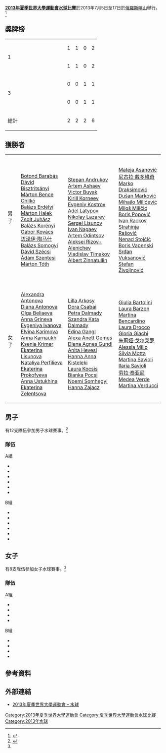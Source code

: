 {{Infobox Universiade event
| event = 水球
| games = 2013 Summer
| image = [[File:Water_polo_pictogram.svg|100px]]
| venue = various
| dates = {{Start date|2013|7|5}} – {{Start date|2013|7|17}}
| competitors = 
| nations = 
| teams = 12 (男子) <br> 8 (女子)
| governing_body = 
| win_value =
| gold = 
| goldNOC = 
| silver = 
| silverNOC = 
| bronze = 
| bronzeNOC = 
| prev = [[2011年夏季世界大學運動會水球比賽|2011]]
| next = [[2015年夏季世界大學運動會水球比賽|2015]]
}}

'''[[2013年夏季世界大學運動會|2013年夏季世界大學運動會]][[水球|水球]]比賽'''於2013年7月5日至17日於[[俄羅斯|俄羅斯]][[喀山|喀山]]舉行。<ref>{{cite web|url=http://kazan2013.ru:8080/uploads/technical_handbooks/en/Technical_Handbook_WP.pdf|title=2013 Summer Universiade – Water polo – Technical handbook|publisher=kazan2013.ru|accessdate=12 June 2013}}{{dead link|date=2017年11月 |bot=InternetArchiveBot |fix-attempted=yes }}</ref>

==獎牌榜==
{| {{RankedMedalTable}}
|-
| rowspan=2|1 || width=150 align=left| {{flagIOC2|HUN|2013年夏季世界大學運動會}}  || 1 || 1 || 0 || 2
|-
| align=left| {{flagIOC2|RUS|2013年夏季世界大學運動會}}  || 1 || 1 || 0 || 2
|-
| rowspan=2|3 || align=left| {{flagIOC2|ITA|2013年夏季世界大學運動會}} || 0 || 0 || 1 || 1
|-
| align=left| {{flagIOC2|SRB|2013年夏季世界大學運動會}}  || 0 || 0 || 1 || 1
|- class="sortbottom"
!colspan=2| 總計 || 2 || 2 || 2 || 6
|}

==獲勝者==
{| {{MedalistTable|type=項目|columns=1}}
|-
|男子
| {{flagIOC2|HUN|2013年夏季世界大學運動會}}<br />[[Botond_Barabás|Botond Barabás]]<br /> [[Dávid_Bisztritsányi|Dávid Bisztritsányi]]<br /> [[Márton_Bence_Chilkó|Márton Bence Chilkó]]<br /> [[Balázs_Erdélyi|Balázs Erdélyi]]<br /> [[Márton_Halek|Márton Halek]]<br /> [[Zsolt_Juhász|Zsolt Juhász]]<br /> [[Balázs_Korényi|Balázs Korényi]]<br /> [[Gábor_Kovács_(water_polo)|Gábor Kovács]]<br /> [[迈泽伊·陶马什|迈泽伊·陶马什]]<br /> [[Balázs_Somogyi|Balázs Somogyi]]<br /> [[Dávid_Szécsi|Dávid Szécsi]]<br /> [[Ádám_Szentesi|Ádám Szentesi]]<br /> [[Márton_Tóth_(water_polo)|Márton Tóth]]
| {{flagIOC2|RUS|2013年夏季世界大學運動會}}<br />[[Stepan_Andrukov|Stepan Andrukov]]<br /> [[Artem_Ashaev|Artem Ashaev]]<br /> [[Victor_Buyak|Victor Buyak]]<br /> [[Kirill_Korneev|Kirill Korneev]]<br /> [[Evgeniy_Kostrov|Evgeniy Kostrov]]<br /> [[Adel_Latypov|Adel Latypov]]<br /> [[Nikolay_Lazarev|Nikolay Lazarev]]<br /> [[Sergei_Lisunov|Sergei Lisunov]]<br /> [[Ivan_Nagaev_(water_polo)|Ivan Nagaev]]<br /> [[Artem_Odintsov|Artem Odintsov]]<br /> [[Aleksei_Rizov-Alenichev|Aleksei Rizov-Alenichev]]<br /> [[Vladislav_Timakov|Vladislav Timakov]]<br /> [[Albert_Zinnatullin|Albert Zinnatullin]]
| {{flagIOC2|SRB|2013年夏季世界大學運動會}}<br />[[Mateja_Asanović|Mateja Asanović]]<br /> [[尼古拉·戴多維奇|尼古拉·戴多維奇]]<br /> [[Marko_Draksimović|Marko Draksimović]]<br /> [[Dušan_Marković_(water_polo)|Dušan Marković]]<br /> [[Mihajlo_Milićević|Mihajlo Milićević]]<br /> [[Miloš_Miličić|Miloš Miličić]]<br /> [[Boris_Popović|Boris Popović]]<br /> [[Ivan_Rackov|Ivan Rackov]]<br /> [[Strahinja_Rašović|Strahinja Rašović]]<br /> [[Nenad_Stojčić|Nenad Stojčić]]<br /> [[Boris_Vapenski|Boris Vapenski]]<br /> [[Srđan_Vuksanović|Srđan Vuksanović]]<br /> [[Stefan_Živojinović|Stefan Živojinović]]
|-
|女子
| {{flagIOC2|RUS|2013年夏季世界大學運動會}}<br />[[Alexandra_Antonova|Alexandra Antonova]]<br /> [[Diana_Antonova|Diana Antonova]]<br />[[Olga_Beliaeva|Olga Beliaeva]]<br /> [[Anna_Grineva|Anna Grineva]]<br /> [[Evgeniya_Ivanova|Evgeniya Ivanova]]<br /> [[Elvina_Karimova|Elvina Karimova]]<br /> [[Anna_Karnaukh|Anna Karnaukh]]<br /> [[Ksenia_Krimer|Ksenia Krimer]]<br /> [[Ekaterina_Lisunova|Ekaterina Lisunova]]<br /> [[Nataliya_Perfilieva|Nataliya Perfilieva]]<br /> [[Ekaterina_Prokofyeva|Ekaterina Prokofyeva]]<br /> [[Anna_Ustukhina|Anna Ustukhina]]<br /> [[Ekaterina_Zelentsova|Ekaterina Zelentsova]]
| {{flagIOC2|HUN|2013年夏季世界大學運動會}}<br />[[Lilla_Arkosy|Lilla Arkosy]]<br /> [[Dora_Csabai|Dora Csabai]]<br /> [[Petra_Dalmady|Petra Dalmady]]<br /> [[Szandra_Kata_Dalmady|Szandra Kata Dalmady]]<br /> [[Edina_Gangl|Edina Gangl]]<br /> [[Alexa_Anett_Gemes|Alexa Anett Gemes]]<br />[[Diana_Agnes_Gundl|Diana Agnes Gundl]]<br /> [[Anita_Hevesi|Anita Hevesi]]<br /> [[Hanna_Anna_Kisteleki|Hanna Anna Kisteleki]]<br /> [[Laura_Kocsis|Laura Kocsis]]<br /> [[Bianka_Pocsi|Bianka Pocsi]]<br />[[Noemi_Somhegyi|Noemi Somhegyi]]<br />[[Hanna_Zajacz|Hanna Zajacz]]
| {{flagIOC2|ITA|2013年夏季世界大學運動會}}<br />[[Giulia_Bartolini|Giulia Bartolini]]<br /> [[Laura_Barzon|Laura Barzon]]<br /> [[Martina_Bencardino|Martina Bencardino]]<br /> [[Laura_Drocco|Laura Drocco]]<br />[[Gloria_Giachi|Gloria Giachi]]<br />[[朱莉娅·戈尔莱罗|朱莉娅·戈尔莱罗]]<br />[[Alessia_Millo|Alessia Millo]]<br /> [[Silvia_Motta|Silvia Motta]]<br /> [[Martina_Savioli|Martina Savioli]]<br /> [[Ilaria_Savioli|Ilaria Savioli]]<br />[[劳拉·泰亚尼|劳拉·泰亚尼]]<br />[[Medea_Verde|Medea Verde]]<br /> [[Martina_Verducci|Martina Verducci]]
|}

==男子==
{{Main|2013年夏季世界大學運動會水球比賽男子賽事}}
有12支隊伍參加男子水球賽事。<ref name="draw">{{cite web|url=http://kazan2013.ru/en/news_items/6511|title=Team draw for 2013 Summer Universiade held in Kazan|date=6 April 2013|publisher=kazan2013.ru|accessdate=26 June 2013|deadurl=yes|archiveurl=https://archive.is/20130615213428/http://kazan2013.ru/en/news_items/6511|archivedate=2013年6月15日}}</ref>

===隊伍===
{{col-begin}}
{{col-2}}
;A組
*{{wp|RUS}}
*{{wp|JPN}}
*{{wp|HUN}}
*{{wp|AUS}}
*{{wp|CAN}}
*{{wp|GEO}}
{{col-2}}
;B組
*{{wp|SRB}}
*{{wp|USA}}
*{{wp|ITA}}
*{{wp|BRA}}
*{{wp|MNE}}
*{{wp|BEL}}
{{col-end}}

==女子==
{{Main|2013年夏季世界大學運動會水球比賽女子賽事}}
有8支隊伍參加女子水球賽事。<ref name="draw"/>

===隊伍===
{{col-begin}}
{{col-2}}
;A組
*{{wpw|RUS}}
*{{wpw|ITA}}
*{{wpw|CAN}}
*{{wpw|JPN}}
{{col-2}}
;B組
*{{wpw|USA}}
*{{wpw|AUS}}
*{{wpw|FRA}}
*{{wpw|HUN}}
{{col-end}}

==參考資料==
{{Reflist}}

==外部連結==
*[https://web.archive.org/web/20130518050703/http://kazan2013.ru/en/sports/10013 2013年夏季世界大學運動會 – 水球]

{{2013年夏季世界大學運動會比賽項目}}
{{夏季世界大學運動會水球比賽}}
[[Category:2013年夏季世界大學運動會|Category:2013年夏季世界大學運動會]]
[[Category:夏季世界大學運動會水球比賽|Category:夏季世界大學運動會水球比賽]]
[[Category:2013年水球|Category:2013年水球]]